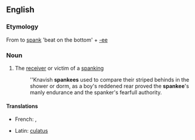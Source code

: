 ==English==

===Etymology===
From to [[spank]] 'beat on the bottom' + [[-ee]]

===Noun===
{{en-noun}}

# The [[receiver]] or victim of a [[spanking]]
#: ''Knavish '''spankees''' used to compare their striped behinds in the shower or dorm, as a boy's reddened rear proved the '''spankee''''s manly endurance and the spanker's fearfull authority.

====Translations====
{{trans-top|receiver of a spanking}}
* French: {{t+|fr|fessé|m}}, {{t+|fr|fessée|f}}
{{trans-mid}}
* Latin: [[culatus]] {{m}}
{{trans-bottom}}
